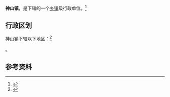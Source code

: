 {{中国乡级行政区|42/12/81/106/000}}

'''神山镇'''，是{{PRC admin/fullname|42/12/81/106/000|3}}下辖的一个[[乡镇|乡镇]]级行政单位。<ref>{{PRC admin/ref sgc|{{PRC admin/parent|42/12/81/106/000}}}}</ref>

== 行政区划 ==

神山镇下辖以下地区：<ref>{{PRC admin/ref sgc|42/12/81/106/000}}</ref>

{{PRC admin/children|42/12/81/106/000}}。

== 参考资料 ==

{{reflist}}

{{行政区划小作品}}
{{PRC admin/navcat|42/12/81/106/000}}